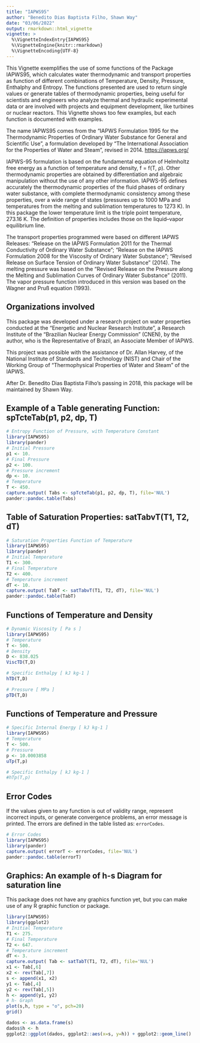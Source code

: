 ---
title: "IAPWS95"
author: "Benedito Dias Baptista Filho, Shawn Way"
date: "03/06/2022"
output: rmarkdown::html_vignette
vignette: >
  %\VignetteIndexEntry{IAPWS95}
  %\VignetteEngine{knitr::rmarkdown}
  %\VignetteEncoding{UTF-8}
---

This Vignette exemplifies the use of some functions of the Package IAPWS95, which calculates water thermodynamic and transport properties as function of different combinations of Temperature, Density, Pressure, Enthalphy and Entropy. The functions presented are used to return single values or generate tables of thermodynamic properties, being useful for scientists and engineers who analyze thermal and hydraulic experimental data or are involved with projects and equipment development, like turbines or nuclear reactors. This Vignette shows too few examples, but each function is documented with examples.

The name IAPWS95 comes from the "IAPWS Formulation 1995 for the Thermodynamic Properties of Ordinary Water Substance for General and Scientific Use", a formulation developed by "The International Association for the Properties of Water and Steam", revised in 2014. <https://iapws.org/>

IAPWS-95 formulation is based on the fundamental equation of Helmholtz free energy as a function of temperature and density, f = f(T, ρ). Other thermodynamic properties are obtained by differentiation and algebraic manipulation without the use of any other information. IAPWS-95 defines accurately the thermodynamic properties of the fluid phases of ordinary water substance, with complete thermodynamic consistency among these properties, over a wide range of states (pressures up to 1000 MPa and temperatures from the melting and sublimation temperatures to 1273 K). In this package the lower temperature limit is the triple point temperature, 273.16 K. The definition of properties includes those on the liquid–vapor equilibrium line.

The transport properties programmed were based on different IAPWS Releases: "Release on the IAPWS Formulation 2011 for the Thermal Conductivity of Ordinary Water Substance"; "Release on the IAPWS Formulation 2008 for the Viscosity of Ordinary Water Substance"; "Revised Release on Surface Tension of Ordinary Water Substance" (2014). The melting pressure was based on the "Revised Release on the Pressure along the Melting and Sublimation Curves of Ordinary Water Substance" (2011). The vapor pressure function introduced in this version was based on the Wagner and Pru&#223; equation (1993).


## Organizations involved

This package was developed under a research project on water properties conducted at the "Energetic and Nuclear Research Institute", a Research Institute of the "Brazilian Nuclear Energy Commission" (CNEN), by the author, who is the Representative of Brazil, an Associate Member of IAPWS.

This project was possible with the assistance of Dr. Allan Harvey, of the National Institute of Standards and Technology (NIST) and Chair of the Working Group of "Thermophysical Properties of Water and Steam " of the IAPWS.

After Dr. Benedito Dias Baptista Filho's passing in 2018, this package will be 
maintained by Shawn Way.


## Example of a Table generating Function: spTcteTab(p1, p2, dp, T)

```{r, results = 'asis'}
# Entropy Function of Pressure, with Temperature Constant
library(IAPWS95)
library(pander)
# Initial Pressure
p1 <- 10.
# Final Pressure
p2 <- 100.
# Pressure increment
dp <- 10.
# Temperature
T <- 450.
capture.output( Tabs <- spTcteTab(p1, p2, dp, T), file='NUL')
pander::pandoc.table(Tabs)
```

## Table of Saturation Properties: satTabvT(T1, T2, dT)

```{r, results = 'asis'}
# Saturation Properties Function of Temperature
library(IAPWS95)
library(pander)
# Initial Temperature
T1 <- 300.
# Final Temperature
T2 <- 400.
# Temperature increment
dT <- 10.
capture.output( TabT <- satTabvT(T1, T2, dT), file='NUL')
pander::pandoc.table(TabT)
```


## Functions of Temperature and Density

```{r, results = 'asis'}
# Dynamic Viscosity [ Pa s ]
library(IAPWS95)
# Temperature
T <- 500.
# Density
D <- 838.025
ViscTD(T,D)

# Specific Enthalpy [ kJ kg-1 ]
hTD(T,D)

# Pressure [ MPa ]
pTD(T,D)


```


## Functions of Temperature and Pressure

```{r, results = 'asis'}
# Specific Internal Energy [ kJ kg-1 ]
library(IAPWS95)
# Temperature
T <- 500.
# Pressure
p <- 10.0003858
uTp(T,p)

# Specific Enthalpy [ kJ kg-1 ]
#hTp(T,p)

```


## Error Codes

If the values given to any function is  out of validity range, represent incorrect inputs, or generate convergence problems, an error message is printed. The errors are defined in the table listed as: `errorCodes`.


```{r, results = 'asis'}
# Error Codes
library(IAPWS95)
library(pander)
capture.output( errorT <- errorCodes, file='NUL')
pander::pandoc.table(errorT)

```


## Graphics: An example of h-s Diagram for saturation line

This package does not have any graphics function yet, but you can make use of any R graphic function or package.

```{r, fig.show='hold'}
library(IAPWS95)
library(ggplot2)
# Initial Temperature
T1 <- 275.
# Final Temperature
T2 <- 647.
# Temperature increment
dT <- 3.
capture.output( Tab <- satTabT(T1, T2, dT), file='NUL')
x1 <- Tab[,6]
x2 <- rev(Tab[,7])
s <- append(x1, x2)
y1 <- Tab[,4]
y2 <- rev(Tab[,5])
h <- append(y1, y2)
# h- Graph
plot(s,h, type = "o", pch=20)
grid()

dados <- as.data.frame(s)
dados$h <- h
ggplot2::ggplot(dados, ggplot2::aes(x=s, y=h)) + ggplot2::geom_line()

```
